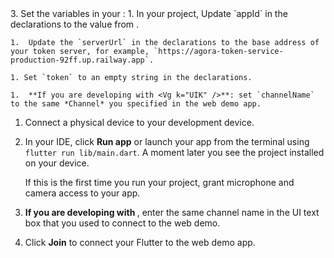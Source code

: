 <PlatformWrapper platform="flutter">
3. Set the variables in your <Vpl k="CLIENT" />:
    1. In your project, Update `appId` in the declarations to the value from <Vg k="CONSOLE" />.

    1.  Update the `serverUrl` in the declarations to the base address of your token server, for example, `https://agora-token-service-production-92ff.up.railway.app`.

    1. Set `token` to an empty string in the declarations.

    1.  **If you are developing with <Vg k="UIK" />**: set `channelName` to the same *Channel* you specified in the web demo app.

1. Connect a physical device to your development device.

1. In your IDE, click **Run app** or launch your app from the terminal using `flutter run lib/main.dart`. A moment later you see the project installed on your device.

    If this is the first time you run your project, grant microphone and camera access to your app.

1.  **If you are developing with <Vpd k="SDK" />**, enter the same channel name in the UI text box that you used to connect to the <Vg k="COMPANY" /> web demo.

1. Click **Join** to connect your Flutter <Vpl k="CLIENT" /> to the web demo app.

</PlatformWrapper>
